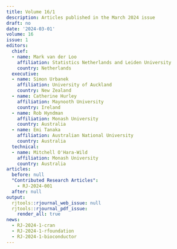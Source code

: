 ```yaml
---
title: Volume 16/1
description: Articles published in the March 2024 issue
draft: no
date: '2024-03-01'
volume: 16
issue: 1
editors:
  chief:
  - name: Mark van der Loo
    affiliation: Statistics Netherlands and Leiden University
    country: Netherlands
  executive:
  - name: Simon Urbanek
    affiliation: University of Auckland
    country: New Zealand
  - name: Catherine Hurley
    affiliation: Maynooth University
    country: Ireland
  - name: Rob Hyndman
    affiliation: Monash University
    country: Australia
  - name: Emi Tanaka
    affiliation: Australian National University
    country: Australia
  technical:
  - name: Mitchell O'Hara-Wild
    affiliation: Monash University
    country: Australia
articles:
  before: null
  "Contributed Research Articles":
    - RJ-2024-001
  after: null
output:
  rjtools::rjournal_web_issue: null
  rjtools::rjournal_pdf_issue: 
    render_all: true
news:
  - RJ-2024-1-cran
  - RJ-2024-1-rfoundation
  - RJ-2024-1-bioconductor
---
```


&nbsp;
